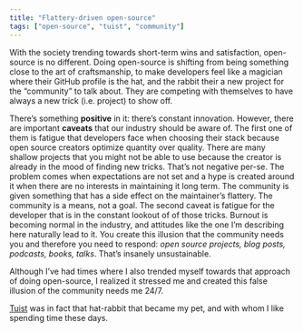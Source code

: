 ```yaml
---
title: "Flattery-driven open-source"
tags: ["open-source", "tuist", "community"]
---
```


With the society trending towards short-term wins and satisfaction, 
open-source is no different. 
Doing open-source is shifting from being something close to the art of craftsmanship, 
to make developers feel like a magician where their GitHub profile is the hat, 
and the rabbit their a new project for the “community” to talk about. 
They are competing with themselves to have always a new trick (i.e. project) to show off.

There’s something **positive** in it: 
there’s constant innovation. 
However, 
there are important **caveats** that our industry should be aware of. 
The first one of them is fatigue that developers face when choosing their stack because open source creators optimize quantity over quality. 
There are many shallow projects that you might not be able to use because the creator is already in the mood of finding new tricks.
That’s not negative per-se.
The problem comes when expectations are not set and a hype is created around it when there are no interests in maintaining it long term.
The community is given something that has a side effect on the maintainer’s flattery. 
The community is a means, not a goal.
The second caveat is fatigue for the developer that is in the constant lookout of of those tricks. 
Burnout is becoming normal in the industry, 
and attitudes like the one I’m describing here naturally lead to it. 
You create this illusion that the community needs you and therefore you need to respond: 
*open source projects, blog posts, podcasts, books, talks*. 
That’s insanely unsustainable.

Although I’ve had times where I also trended myself towards that approach of doing open-source, 
I realized it stressed me and created this false illusion of the community needs me 24/7.

[Tuist](https://tuist.io) was in fact that hat-rabbit that became my pet,
and with whom I like spending time these days.
